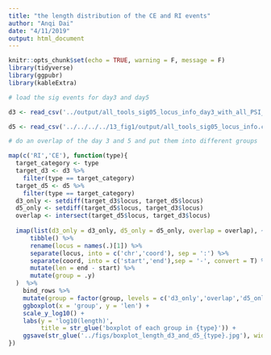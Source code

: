 ```yaml
---
title: "the length distribution of the CE and RI events"
author: "Anqi Dai"
date: "4/11/2019"
output: html_document
---
```


```r
knitr::opts_chunk$set(echo = TRUE, warning = F, message = F)
library(tidyverse)
library(ggpubr)
library(kableExtra)
```

```r
# load the sig events for day3 and day5

d3 <- read_csv('../output/all_tools_sig05_locus_info_day3_with_all_PSI_values.csv')

d5 <- read_csv('../../../../13_fig1/output/all_tools_sig05_locus_info.csv')
```

```r
# do an overlap of the day 3 and 5 and put them into different groups

map(c('RI','CE'), function(type){
  target_category <- type
  target_d3 <- d3 %>%
    filter(type == target_category)
  target_d5 <- d5 %>%
    filter(type == target_category)
  d3_only <- setdiff(target_d3$locus, target_d5$locus)
  d5_only <- setdiff(target_d5$locus, target_d3$locus)
  overlap <- intersect(target_d5$locus, target_d3$locus)
  
  imap(list(d3_only = d3_only, d5_only = d5_only, overlap = overlap), ~ .x %>%
      tibble() %>%
      rename(locus = names(.)[1]) %>%
      separate(locus, into = c('chr','coord'), sep = ':') %>%
      separate(coord, into = c('start','end'),sep = '-', convert = T) %>%
      mutate(len = end - start) %>%
      mutate(group = .y)
  )  %>%
    bind_rows %>%
    mutate(group = factor(group, levels = c('d3_only','overlap','d5_only'))) %>%
    ggboxplot(x = 'group', y = 'len') +
    scale_y_log10() +
    labs(y = 'log10(length)',
         title = str_glue('boxplot of each group in {type}')) +
    ggsave(str_glue('../figs/boxplot_length_d3_and_d5_{type}.jpg'), width = 7, height = 6,dpi = 300)
})
```

